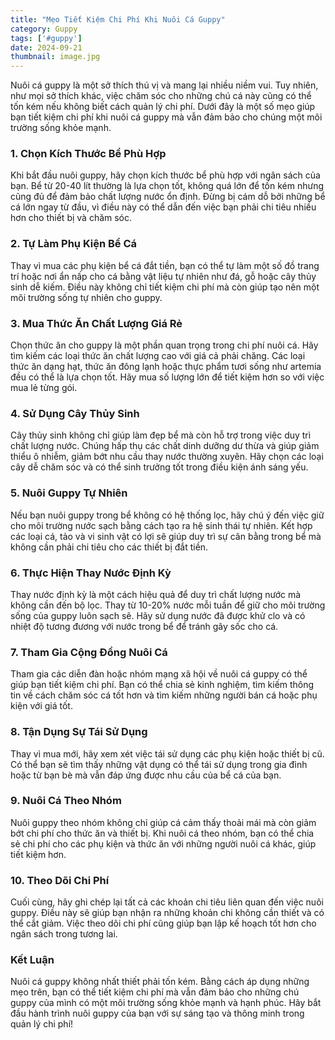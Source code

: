 ```yaml
---
title: "Mẹo Tiết Kiệm Chi Phí Khi Nuôi Cá Guppy"
category: Guppy
tags: ['#guppy']
date: 2024-09-21
thumbnail: image.jpg
---
```


Nuôi cá guppy là một sở thích thú vị và mang lại nhiều niềm vui. Tuy nhiên, như mọi sở thích khác, việc chăm sóc cho những chú cá này cũng có thể tốn kém nếu không biết cách quản lý chi phí. Dưới đây là một số mẹo giúp bạn tiết kiệm chi phí khi nuôi cá guppy mà vẫn đảm bảo cho chúng một môi trường sống khỏe mạnh.

### 1. **Chọn Kích Thước Bể Phù Hợp**
Khi bắt đầu nuôi guppy, hãy chọn kích thước bể phù hợp với ngân sách của bạn. Bể từ 20-40 lít thường là lựa chọn tốt, không quá lớn để tốn kém nhưng cũng đủ để đảm bảo chất lượng nước ổn định. Đừng bị cám dỗ bởi những bể cá lớn ngay từ đầu, vì điều này có thể dẫn đến việc bạn phải chi tiêu nhiều hơn cho thiết bị và chăm sóc.

### 2. **Tự Làm Phụ Kiện Bể Cá**
Thay vì mua các phụ kiện bể cá đắt tiền, bạn có thể tự làm một số đồ trang trí hoặc nơi ẩn nấp cho cá bằng vật liệu tự nhiên như đá, gỗ hoặc cây thủy sinh dễ kiếm. Điều này không chỉ tiết kiệm chi phí mà còn giúp tạo nên một môi trường sống tự nhiên cho guppy.

### 3. **Mua Thức Ăn Chất Lượng Giá Rẻ**
Chọn thức ăn cho guppy là một phần quan trọng trong chi phí nuôi cá. Hãy tìm kiếm các loại thức ăn chất lượng cao với giá cả phải chăng. Các loại thức ăn dạng hạt, thức ăn đông lạnh hoặc thực phẩm tươi sống như artemia đều có thể là lựa chọn tốt. Hãy mua số lượng lớn để tiết kiệm hơn so với việc mua lẻ từng gói.

### 4. **Sử Dụng Cây Thủy Sinh**
Cây thủy sinh không chỉ giúp làm đẹp bể mà còn hỗ trợ trong việc duy trì chất lượng nước. Chúng hấp thụ các chất dinh dưỡng dư thừa và giúp giảm thiểu ô nhiễm, giảm bớt nhu cầu thay nước thường xuyên. Hãy chọn các loại cây dễ chăm sóc và có thể sinh trưởng tốt trong điều kiện ánh sáng yếu.

### 5. **Nuôi Guppy Tự Nhiên**
Nếu bạn nuôi guppy trong bể không có hệ thống lọc, hãy chú ý đến việc giữ cho môi trường nước sạch bằng cách tạo ra hệ sinh thái tự nhiên. Kết hợp các loại cá, tảo và vi sinh vật có lợi sẽ giúp duy trì sự cân bằng trong bể mà không cần phải chi tiêu cho các thiết bị đắt tiền.

### 6. **Thực Hiện Thay Nước Định Kỳ**
Thay nước định kỳ là một cách hiệu quả để duy trì chất lượng nước mà không cần đến bộ lọc. Thay từ 10-20% nước mỗi tuần để giữ cho môi trường sống của guppy luôn sạch sẽ. Hãy sử dụng nước đã được khử clo và có nhiệt độ tương đương với nước trong bể để tránh gây sốc cho cá.

### 7. **Tham Gia Cộng Đồng Nuôi Cá**
Tham gia các diễn đàn hoặc nhóm mạng xã hội về nuôi cá guppy có thể giúp bạn tiết kiệm chi phí. Bạn có thể chia sẻ kinh nghiệm, tìm kiếm thông tin về cách chăm sóc cá tốt hơn và tìm kiếm những người bán cá hoặc phụ kiện với giá tốt.

### 8. **Tận Dụng Sự Tái Sử Dụng**
Thay vì mua mới, hãy xem xét việc tái sử dụng các phụ kiện hoặc thiết bị cũ. Có thể bạn sẽ tìm thấy những vật dụng có thể tái sử dụng trong gia đình hoặc từ bạn bè mà vẫn đáp ứng được nhu cầu của bể cá của bạn.

### 9. **Nuôi Cá Theo Nhóm**
Nuôi guppy theo nhóm không chỉ giúp cá cảm thấy thoải mái mà còn giảm bớt chi phí cho thức ăn và thiết bị. Khi nuôi cá theo nhóm, bạn có thể chia sẻ chi phí cho các phụ kiện và thức ăn với những người nuôi cá khác, giúp tiết kiệm hơn.

### 10. **Theo Dõi Chi Phí**
Cuối cùng, hãy ghi chép lại tất cả các khoản chi tiêu liên quan đến việc nuôi guppy. Điều này sẽ giúp bạn nhận ra những khoản chi không cần thiết và có thể cắt giảm. Việc theo dõi chi phí cũng giúp bạn lập kế hoạch tốt hơn cho ngân sách trong tương lai.

### Kết Luận
Nuôi cá guppy không nhất thiết phải tốn kém. Bằng cách áp dụng những mẹo trên, bạn có thể tiết kiệm chi phí mà vẫn đảm bảo cho những chú guppy của mình có một môi trường sống khỏe mạnh và hạnh phúc. Hãy bắt đầu hành trình nuôi guppy của bạn với sự sáng tạo và thông minh trong quản lý chi phí!